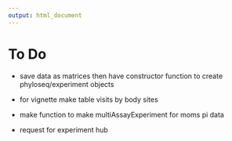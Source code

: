 ---
output: html_document
---

# To Do

- save data as matrices then have constructor function to create phyloseq/experiment objects

- for vignette make table visits by body sites

- make function to make multiAssayExperiment for moms pi data

- request for experiment hub
